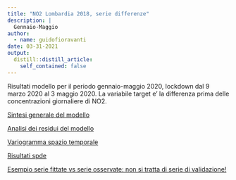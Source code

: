 ```yaml
---
title: "NO2 Lombardia 2018, serie differenze"
description: |
  Gennaio-Maggio
author:
  - name: guidofioravanti
date: 03-31-2021
output:
  distill::distill_article:
    self_contained: false
---
```


Risultati modello per il periodo gennaio-maggio 2020, lockdown dal 9 marzo 2020 al 3 maggio 2020. La variabile target e' la differenza prima delle concentrazioni giornaliere di NO2.


[Sintesi generale del modello](./analisi-covariate.html)

[Analisi dei residui del modello](./analisi-residui-modello.html)

[Variogramma spazio temporale](./disegnaVariogramma.html)

[Risultati spde](./risultati-spde.html)

[Esempio serie fittate vs serie osservate: non si tratta di serie di validazione!](./serieFittate.html)